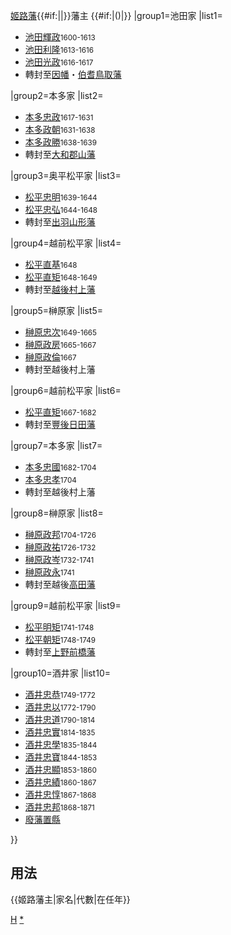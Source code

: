 {{Navbox
|bodyclass=hlist

|name=姬路藩主
|title={{#if:{{{1|}}}|{{{1|}}}|}}[[姬路藩]]{{#if:{{{2|}}}|{{{2|}}}|}}藩主 {{#if:{{{3|}}}|({{{3|}}})|}}
|group1=池田家
|list1=
*[[池田輝政]]<small>1600-1613</small>
*[[池田利隆]]<small>1613-1616</small>
*[[池田光政]]<small>1616-1617</small>
*轉封至[[因幡國|因幡]]・[[伯耆國|伯耆]][[鳥取藩]]
|group2=本多家
|list2=
*[[本多忠政]]<small>1617-1631</small>
*[[本多政朝]]<small>1631-1638</small>
*[[本多政勝]]<small>1638-1639</small>
*轉封至[[大和國|大和]][[郡山藩]]
|group3=奥平松平家
|list3=
*[[松平忠明]]<small>1639-1644</small>
*[[松平忠弘]]<small>1644-1648</small>
*轉封至[[出羽國|出羽]][[山形藩]]
|group4=越前松平家
|list4=
*[[松平直基]]<small>1648</small>
*[[松平直矩]]<small>1648-1649</small>
*轉封至[[越後國|越後]][[村上藩]]
|group5=榊原家
|list5=
*[[榊原忠次]]<small>1649-1665</small>
*[[榊原政房]]<small>1665-1667</small>
*[[榊原政倫]]<small>1667</small>
*轉封至越後村上藩
|group6=越前松平家
|list6=
*[[松平直矩]]<small>1667-1682</small>
*轉封至[[豐後國|豐後]][[永山城#日田陣屋|日田藩]]
|group7=本多家
|list7=
*[[本多忠國]]<small>1682-1704</small>
*[[本多忠孝]]<small>1704</small>
*轉封至越後村上藩
|group8=榊原家
|list8=
*[[榊原政邦]]<small>1704-1726</small>
*[[榊原政祐]]<small>1726-1732</small>
*[[榊原政岑]]<small>1732-1741</small>
*[[榊原政永]]<small>1741</small>
*轉封至越後[[高田藩]]
|group9=越前松平家
|list9=
*[[松平明矩]]<small>1741-1748</small>
*[[松平朝矩]]<small>1748-1749</small>
*轉封至[[上野國|上野]][[前橋藩]]
|group10=酒井家
|list10=
*[[酒井忠恭]]<small>1749-1772</small>
*[[酒井忠以]]<small>1772-1790</small>
*[[酒井忠道]]<small>1790-1814</small>
*[[酒井忠實]]<small>1814-1835</small>
*[[酒井忠學]]<small>1835-1844</small>
*[[酒井忠寶 (姬路藩主)|酒井忠寶]]<small>1844-1853</small>
*[[酒井忠顯]]<small>1853-1860</small>
*[[酒井忠績]]<small>1860-1867</small>
*[[酒井忠惇]]<small>1867-1868</small>
*[[酒井忠邦]]<small>1868-1871</small>
*[[廢藩置縣]]
}}<noinclude>

==用法==
<nowiki>{{姬路藩主|家名|代數|在任年}}</nowiki>
[[Category:歷代藩主模板|H]]
[[Category:姬路藩主|*]]
</noinclude>